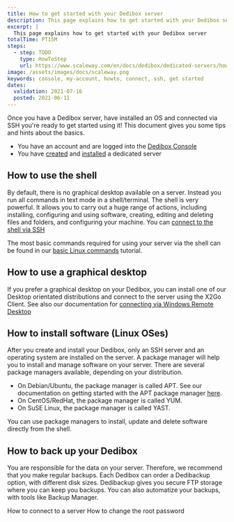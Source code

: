 ```yaml
---
title: How to get started with your Dedibox server
description: This page explains how to get started with your Dedibox server
excerpt: |
  This page explains how to get started with your Dedibox server
totalTime: PT15M
steps:
  - step: TODO
    type: HowToStep
    url: https://www.scaleway.com/en/docs/dedibox/dedicated-servers/how-to/get-started-with-server
image: /assets/images/docs/scaleway.png
keywords: console, my-account, howto, connect, ssh, get started
dates:
  validation: 2021-07-16
  posted: 2021-06-11
---
```


Once you have a Dedibox server, have installed an OS and connected via SSH you're ready to get started using it! This document gives you some tips and hints about the basics.

<Message type="requirement">

  - You have an account and are logged into the [Dedibox Console](https://console.online.net)
  - You have [created](/dedibox/dedicated-servers/how-to/order-a-server) and [installed](/dedibox/dedicated-servers/how-to/install-a-server) a dedicated server

</Message>

## How to use the shell

By default, there is no graphical desktop available on a server. Instead you run all commands in text mode in a shell/terminal. The shell is very powerful. It allows you to carry out a huge range of actions, including installing, configuring and using software, creating, editing and deleting files and folders, and configuring your machine. You can [connect to the shell via SSH](/dedibox/dedicated-servers/how-to/connect-to-server/#how-to-connect-via-ssh)

The most basic commands required for using your server via the shell can be found in our [basic Linux commands](/dedibox/dedicated-servers/reference-content/basic-linux-commands/) tutorial.

## How to use a graphical desktop

If you prefer a graphical desktop on your Dedibox, you can install one of our Desktop orientated distributions and connect to the server using the X2Go Client. See also our documentation for [connecting via Windows Remote Desktop](/dedibox/dedicated-servers/how-to/connect-to-server/#how-to-connect-via-remote-desktop)

## How to install software (Linux OSes)

After you create and install your Dedibox, only an SSH server and an operating system are installed on the server. A package manager will help you to install and manage software on your server. There are several package managers available, depending on your distribution.

  - On Debian/Ubuntu, the package manager is called APT. See our documentation on getting started with the APT package manager [here](/dedibox/dedicated-servers/how-to/manage-packages/).
  - On CentOS/RedHat, the package manager is called YUM.
  - On SuSE Linux, the package manager is called YAST.

You can use package managers to install, update and delete software directly from the shell.

## How to back up your Dedibox 

You are responsible for the data on your server. Therefore, we recommend that you make regular backups. Each Dedibox can order a Dedibackup option, with different disk sizes. Dedibackup gives you secure FTP storage where you can keep you backups. You can also automatize your backups, with tools like Backup Manager.

<Navigation title="See Also">
  <PreviousButton to="/dedibox/dedicated-servers/how-to/connect-to-server/">How to connect to a server</PreviousButton>
  <NextButton to="/dedibox/dedicated-servers/how-to/change-root-password/">How to change the root password</NextButton>
</Navigation>
